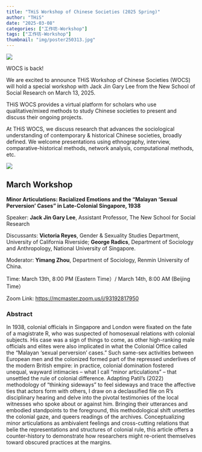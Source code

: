 ```yaml
---
title: "THiS Workshop of Chinese Societies (2025 Spring)"
author: "THiS"
date: "2025-03-08"
categories: ["工作坊-Workshop"]
tags: ["工作坊-Workshop"]
thumbnail: "img/poster250313.jpg"
---
```


![](/img/logo1.png)

WOCS is back!

We are excited to announce THiS Workshop of Chinese Societies (WOCS) will hold a special workshop with Jack Jin Gary Lee from the New School of Social Research on March 13, 2025.

THiS WOCS provides a virtual platform for scholars who use qualitative/mixed methods to study Chinese societies to present and discuss their ongoing projects.

At THiS WOCS, we discuss research that advances the sociological understanding of contemporary & historical Chinese societies, broadly defined. We welcome presentations using ethnography, interview, comparative-historical methods, network analysis, computational methods, etc.

![](/img/logo2.png)

## March Workshop

**Minor Articulations: Racialized Emotions and the “Malayan ‘Sexual Perversion’ Cases” in Late-Colonial Singapore, 1938**

Speaker: **Jack Jin Gary Lee**, Assistant Professor, The New School for Social Research

Discussants: **Victoria Reyes**, Gender & Sexuality Studies Department, University of California Riverside; **George Radics**, Department of Sociology and Anthropology, National University of Singapore.

Moderator: **Yimang Zhou**, Department of Sociology, Renmin University of China.

Time: March 13th, 8:00 PM (Eastern Time）/ March 14th, 8:00 AM (Beijing Time）

Zoom Link: <https://mcmaster.zoom.us/j/93192817950>

### Abstract

In 1938, colonial officials in Singapore and London were fixated on the fate of a magistrate R, who was suspected of homosexual relations with colonial subjects. His case was a sign of things to come, as other high-ranking male officials and elites were also implicated in what the Colonial Office called the “Malayan ‘sexual perversion’ cases.” Such same-sex activities between European men and the colonized formed part of the repressed underlives of the modern British empire: in practice, colonial domination fostered unequal, wayward intimacies – what I call “minor articulations” – that unsettled the rule of colonial difference. Adapting Patil’s (2022) methodology of “thinking sideways” to feel sideways and trace the affective ties that actors form with others, I draw on a declassified file on R’s disciplinary hearing and delve into the pivotal testimonies of the local witnesses who spoke about or against him. Bringing their utterances and embodied standpoints to the foreground, this methodological shift unsettles the colonial gaze, and queers readings of the archives. Conceptualizing minor articulations as ambivalent feelings and cross-cutting relations that belie the representations and structures of colonial rule, this article offers a counter-history to demonstrate how researchers might re-orient themselves toward obscured practices at the margins.

